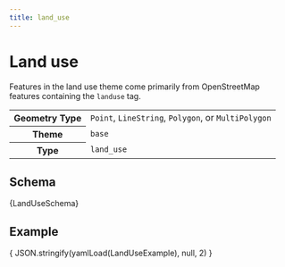 ```yaml
---
title: land_use
---
```





# Land use

Features in the land use theme come primarily from OpenStreetMap features containing the `landuse` tag.

<table>
  <tbody>
    <tr>
      <th>Geometry Type</th>
      <td>
        <code>Point</code>, <code>LineString</code>, <code>Polygon</code>, or <code>MultiPolygon</code>
      </td>
    </tr>
    <tr>
      <th>Theme</th>
      <td><code>base</code></td>
    </tr>
    <tr>
      <th>Type</th>
      <td><code>land_use</code></td>
    </tr>
  </tbody>
</table>


## Schema

<Tabs>
  <TabItem value="browsable" label="Browsable" default>
    <JSONSchemaViewer schema={ yamlLoad(LandUseSchema) } resolverOptions={ generateResolverOptions({remote: true, yamlBasePath: '/base'})}/>
  </TabItem>
  <TabItem value="yaml" label="YAML" default>
    <CodeBlock language="jsx">{LandUseSchema}</CodeBlock>
  </TabItem>
</Tabs>

## Example

<Tabs>
  <TabItem value="1" label="Example 1" default>
    <CodeBlock language="json">{ JSON.stringify(yamlLoad(LandUseExample), null, 2) }</CodeBlock>
  </TabItem>

</Tabs>
